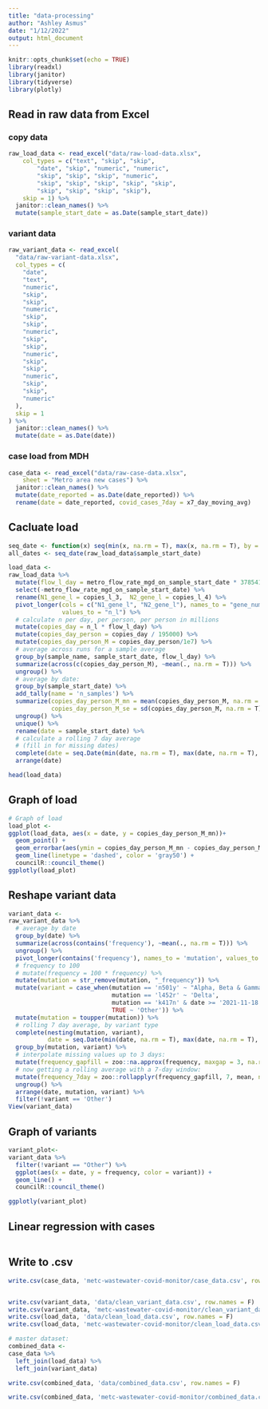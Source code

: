 ```yaml
---
title: "data-processing"
author: "Ashley Asmus"
date: "1/12/2022"
output: html_document
---
```


```r
knitr::opts_chunk$set(echo = TRUE)
library(readxl)
library(janitor)
library(tidyverse)
library(plotly)
```

## Read in raw data from Excel
### copy data
```r
raw_load_data <- read_excel("data/raw-load-data.xlsx", 
    col_types = c("text", "skip", "skip", 
        "date", "skip", "numeric", "numeric", 
        "skip", "skip", "skip", "numeric", 
        "skip", "skip", "skip", "skip", "skip", 
        "skip", "skip", "skip", "skip"), 
    skip = 1) %>%
  janitor::clean_names() %>%
  mutate(sample_start_date = as.Date(sample_start_date))
```

### variant data
```r
raw_variant_data <- read_excel(
  "data/raw-variant-data.xlsx",
  col_types = c(
    "date",
    "text",
    "numeric",
    "skip",
    "skip",
    "numeric",
    "skip",
    "skip",
    "numeric",
    "skip",
    "skip",
    "numeric",
    "skip",
    "skip",
    "numeric",
    "skip",
    "skip",
    "numeric"
  ),
  skip = 1
) %>%
  janitor::clean_names() %>%
  mutate(date = as.Date(date))
```

### case load from MDH
```r
case_data <- read_excel("data/raw-case-data.xlsx", 
    sheet = "Metro area new cases") %>%
  janitor::clean_names() %>%
  mutate(date_reported = as.Date(date_reported)) %>%
  rename(date = date_reported, covid_cases_7day = x7_day_moving_avg)
```


## Cacluate load
```r
seq_date <- function(x) seq(min(x, na.rm = T), max(x, na.rm = T), by = "day")
all_dates <- seq_date(raw_load_data$sample_start_date)

load_data <-
raw_load_data %>%
  mutate(flow_l_day = metro_flow_rate_mgd_on_sample_start_date * 3785411.8) %>%
  select(-metro_flow_rate_mgd_on_sample_start_date) %>%
  rename(N1_gene_l = copies_l_3,  N2_gene_l = copies_l_4) %>%
  pivot_longer(cols = c("N1_gene_l", "N2_gene_l"), names_to = "gene_num", 
               values_to = "n_l") %>%
  # calculate n per day, per person, per person in millions
  mutate(copies_day = n_l * flow_l_day) %>%
  mutate(copies_day_person = copies_day / 195000) %>%
  mutate(copies_day_person_M = copies_day_person/1e7) %>%
  # average across runs for a sample average
  group_by(sample_name, sample_start_date, flow_l_day) %>%
  summarize(across(c(copies_day_person_M), ~mean(., na.rm = T))) %>%
  ungroup() %>%
  # average by date: 
  group_by(sample_start_date) %>%
  add_tally(name = 'n_samples') %>%
  summarize(copies_day_person_M_mn = mean(copies_day_person_M, na.rm = T),
            copies_day_person_M_se = sd(copies_day_person_M, na.rm = T)/(n_samples)) %>%
  ungroup() %>%
  unique() %>%
  rename(date = sample_start_date) %>%
  # calculate a rolling 7 day average
  # (fill in for missing dates)
  complete(date = seq.Date(min(date, na.rm = T), max(date, na.rm = T), by="days")) %>%
  arrange(date)

head(load_data)
```


## Graph of load
```r
# Graph of load
load_plot <- 
ggplot(load_data, aes(x = date, y = copies_day_person_M_mn))+ 
  geom_point() + 
  geom_errorbar(aes(ymin = copies_day_person_M_mn - copies_day_person_M_se, ymax = copies_day_person_M_mn + copies_day_person_M_se)) + 
  geom_line(linetype = 'dashed', color = 'gray50') + 
  councilR::council_theme()
ggplotly(load_plot)
```


## Reshape variant data
```r
variant_data <-
raw_variant_data %>%
  # average by date
  group_by(date) %>%
  summarize(across(contains('frequency'), ~mean(., na.rm = T))) %>%
  ungroup() %>%
  pivot_longer(contains('frequency'), names_to = 'mutation', values_to = 'frequency') %>%
  # frequency to 100
  # mutate(frequency = 100 * frequency) %>%
  mutate(mutation = str_remove(mutation, "_frequency")) %>%
  mutate(variant = case_when(mutation == 'n501y' ~ "Alpha, Beta & Gamma", 
                             mutation == 'l452r' ~ 'Delta',
                             mutation == 'k417n' & date >= '2021-11-18' ~  'Omicron', 
                             TRUE ~ 'Other')) %>%
  mutate(mutation = toupper(mutation)) %>%
  # rolling 7 day average, by variant type
  complete(nesting(mutation, variant), 
           date = seq.Date(min(date, na.rm = T), max(date, na.rm = T), by="days")) %>%
  group_by(mutation, variant) %>%
  # interpolate missing values up to 3 days:
  mutate(frequency_gapfill = zoo::na.approx(frequency, maxgap = 3, na.rm = F)) %>%
  # now getting a rolling average with a 7-day window: 
  mutate(frequency_7day = zoo::rollapplyr(frequency_gapfill, 7, mean, na.rm = T, partial = T, fill = NA)) %>%
  ungroup() %>%
  arrange(date, mutation, variant) %>%
  filter(!variant == 'Other')
View(variant_data)
```


## Graph of variants
```r
variant_plot<-
variant_data %>%
  filter(!variant == "Other") %>%
  ggplot(aes(x = date, y = frequency, color = variant)) + 
  geom_line() + 
  councilR::council_theme()

ggplotly(variant_plot)  
```

## Linear regression with cases
```r
```


## Write to .csv
```r

write.csv(case_data, 'metc-wastewater-covid-monitor/case_data.csv', row.names = F)


write.csv(variant_data, 'data/clean_variant_data.csv', row.names = F)
write.csv(variant_data, 'metc-wastewater-covid-monitor/clean_variant_data.csv', row.names = F)
write.csv(load_data, 'data/clean_load_data.csv', row.names = F)
write.csv(load_data, 'metc-wastewater-covid-monitor/clean_load_data.csv', row.names = F)

# master dataset:
combined_data <- 
case_data %>%
  left_join(load_data) %>%
  left_join(variant_data)

write.csv(combined_data, 'data/combined_data.csv', row.names = F)

write.csv(combined_data, 'metc-wastewater-covid-monitor/combined_data.csv', row.names = F)

```